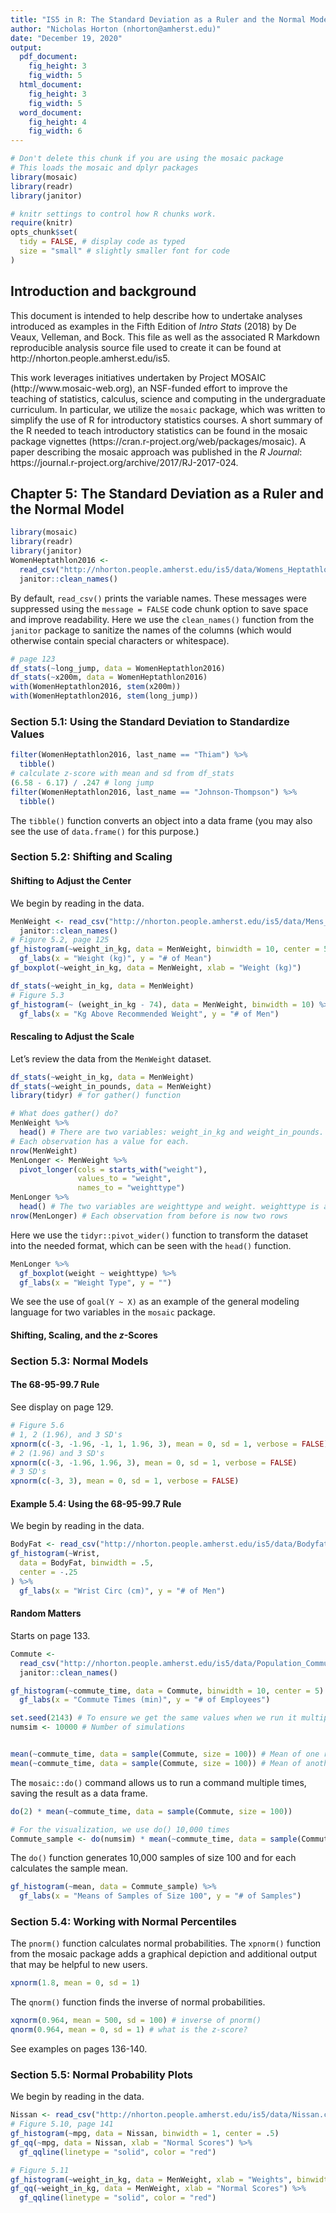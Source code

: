 ```yaml
---
title: "IS5 in R: The Standard Deviation as a Ruler and the Normal Model (Chapter 5)"
author: "Nicholas Horton (nhorton@amherst.edu)"
date: "December 19, 2020"
output: 
  pdf_document:
    fig_height: 3
    fig_width: 5
  html_document:
    fig_height: 3
    fig_width: 5
  word_document:
    fig_height: 4
    fig_width: 6
---
```



```r
# Don't delete this chunk if you are using the mosaic package
# This loads the mosaic and dplyr packages
library(mosaic)
library(readr)
library(janitor)
```

```r
# knitr settings to control how R chunks work.
require(knitr)
opts_chunk$set(
  tidy = FALSE, # display code as typed
  size = "small" # slightly smaller font for code
)
```

## Introduction and background 

This document is intended to help describe how to undertake analyses introduced as examples in the Fifth Edition of *Intro Stats* (2018) by De Veaux, Velleman, and Bock.
This file as well as the associated R Markdown reproducible analysis source file used to create it can be found at http://nhorton.people.amherst.edu/is5.

This work leverages initiatives undertaken by Project MOSAIC (http://www.mosaic-web.org), an NSF-funded effort to improve the teaching of statistics, calculus, science and computing in the undergraduate curriculum.
In particular, we utilize the `mosaic` package, which was written to simplify the use of R for introductory statistics courses.
A short summary of the R needed to teach introductory statistics can be found in the mosaic package vignettes (https://cran.r-project.org/web/packages/mosaic).
A paper describing the mosaic approach was published in the *R Journal*: https://journal.r-project.org/archive/2017/RJ-2017-024.

## Chapter 5: The Standard Deviation as a Ruler and the Normal Model

```r
library(mosaic)
library(readr)
library(janitor)
WomenHeptathlon2016 <-
  read_csv("http://nhorton.people.amherst.edu/is5/data/Womens_Heptathlon_2016.csv") %>%
  janitor::clean_names()
```

By default, `read_csv()` prints the variable names.
These messages were suppressed using the `message = FALSE` code chunk option to save space and improve readability. 
Here we use the `clean_names()` function from the `janitor` package to sanitize the names of the columns (which would otherwise contain special characters or whitespace). 

```r
# page 123
df_stats(~long_jump, data = WomenHeptathlon2016)
df_stats(~x200m, data = WomenHeptathlon2016)
with(WomenHeptathlon2016, stem(x200m))
with(WomenHeptathlon2016, stem(long_jump))
```

### Section 5.1: Using the Standard Deviation to Standardize Values

```r
filter(WomenHeptathlon2016, last_name == "Thiam") %>%
  tibble()
# calculate z-score with mean and sd from df_stats
(6.58 - 6.17) / .247 # long jump
filter(WomenHeptathlon2016, last_name == "Johnson-Thompson") %>%
  tibble()
```

The `tibble()` function converts an object into a data frame (you may also see the use of `data.frame()` for this purpose.)

### Section 5.2: Shifting and Scaling

#### Shifting to Adjust the Center

We begin by reading in the data.

```r
MenWeight <- read_csv("http://nhorton.people.amherst.edu/is5/data/Mens_Weights.csv") %>%
  janitor::clean_names()
# Figure 5.2, page 125
gf_histogram(~weight_in_kg, data = MenWeight, binwidth = 10, center = 5) %>%
  gf_labs(x = "Weight (kg)", y = "# of Mean")
gf_boxplot(~weight_in_kg, data = MenWeight, xlab = "Weight (kg)")
```

```r
df_stats(~weight_in_kg, data = MenWeight)
# Figure 5.3
gf_histogram(~ (weight_in_kg - 74), data = MenWeight, binwidth = 10) %>%
  gf_labs(x = "Kg Above Recommended Weight", y = "# of Men")
```

#### Rescaling to Adjust the Scale

Let's review the data from the `MenWeight` dataset.

```r
df_stats(~weight_in_kg, data = MenWeight)
df_stats(~weight_in_pounds, data = MenWeight)
library(tidyr) # for gather() function

# What does gather() do?
MenWeight %>%
  head() # There are two variables: weight_in_kg and weight_in_pounds. 
# Each observation has a value for each.
nrow(MenWeight)
MenLonger <- MenWeight %>%
  pivot_longer(cols = starts_with("weight"), 
               values_to = "weight",
               names_to = "weighttype")
MenLonger %>%
  head() # The two variables are weighttype and weight. weighttype is a categorical variable that is either in kg or pounds
nrow(MenLonger) # Each observation from before is now two rows
```

Here we use the `tidyr::pivot_wider()` function to transform the dataset into the needed format, which can be seen with the `head()` function.  

```r
MenLonger %>%
  gf_boxplot(weight ~ weighttype) %>%
  gf_labs(x = "Weight Type", y = "")
```

We see the use of `goal(Y ~ X)` as an example of the general modeling language for two variables in the `mosaic` package.


#### Shifting, Scaling, and the *z*-Scores

### Section 5.3: Normal Models 

#### The 68-95-99.7 Rule

See display on page 129.  

```r
# Figure 5.6
# 1, 2 (1.96), and 3 SD's
xpnorm(c(-3, -1.96, -1, 1, 1.96, 3), mean = 0, sd = 1, verbose = FALSE)
# 2 (1.96) and 3 SD's
xpnorm(c(-3, -1.96, 1.96, 3), mean = 0, sd = 1, verbose = FALSE)
# 3 SD's
xpnorm(c(-3, 3), mean = 0, sd = 1, verbose = FALSE)
```

#### Example 5.4: Using the 68-95-99.7 Rule

We begin by reading in the data.

```r
BodyFat <- read_csv("http://nhorton.people.amherst.edu/is5/data/Bodyfat.csv")
gf_histogram(~Wrist,
  data = BodyFat, binwidth = .5,
  center = -.25
) %>%
  gf_labs(x = "Wrist Circ (cm)", y = "# of Men")
```

#### Random Matters

Starts on page 133.

```r
Commute <-
  read_csv("http://nhorton.people.amherst.edu/is5/data/Population_Commute_Times.csv") %>%
  janitor::clean_names()

gf_histogram(~commute_time, data = Commute, binwidth = 10, center = 5) %>%
  gf_labs(x = "Commute Times (min)", y = "# of Employees")

set.seed(2143) # To ensure we get the same values when we run it multiple times
numsim <- 10000 # Number of simulations


mean(~commute_time, data = sample(Commute, size = 100)) # Mean of one random sample
mean(~commute_time, data = sample(Commute, size = 100)) # Mean of another random sample
```

The `mosaic::do()` command allows us to run a command multiple times, saving the result as a data frame.

```r
do(2) * mean(~commute_time, data = sample(Commute, size = 100))

# For the visualization, we use do() 10,000 times
Commute_sample <- do(numsim) * mean(~commute_time, data = sample(Commute, size = 100))
```

The `do()` function generates 10,000 samples of size 100 and for each calculates the sample mean.

```r
gf_histogram(~mean, data = Commute_sample) %>%
  gf_labs(x = "Means of Samples of Size 100", y = "# of Samples")
```

### Section 5.4: Working with Normal Percentiles

The `pnorm()` function calculates normal probabilities.  The `xpnorm()` function from the mosaic package adds a graphical depiction and additional output that may be helpful to new users.

```r
xpnorm(1.8, mean = 0, sd = 1)
```

The `qnorm()` function finds the inverse of normal probabilities.

```r
xqnorm(0.964, mean = 500, sd = 100) # inverse of pnorm()
qnorm(0.964, mean = 0, sd = 1) # what is the z-score?
```

See examples on pages 136-140.

### Section 5.5: Normal Probability Plots

We begin by reading in the data.

```r
Nissan <- read_csv("http://nhorton.people.amherst.edu/is5/data/Nissan.csv")
# Figure 5.10, page 141
gf_histogram(~mpg, data = Nissan, binwidth = 1, center = .5)
gf_qq(~mpg, data = Nissan, xlab = "Normal Scores") %>%
  gf_qqline(linetype = "solid", color = "red")
```

```r
# Figure 5.11
gf_histogram(~weight_in_kg, data = MenWeight, xlab = "Weights", binwidth = 10, center = 5)
gf_qq(~weight_in_kg, data = MenWeight, xlab = "Normal Scores") %>%
  gf_qqline(linetype = "solid", color = "red")
```
